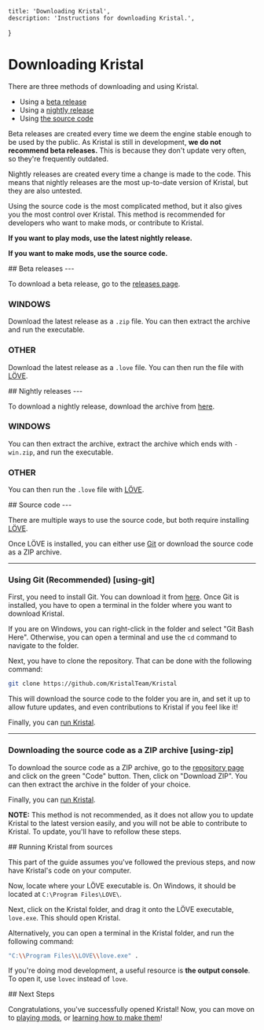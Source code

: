 
    title: 'Downloading Kristal',
    description: 'Instructions for downloading Kristal.',
}

# Downloading Kristal

<Box>
There are three methods of downloading and using Kristal.

- Using a [beta release](#beta-releases)
- Using a [nightly release](#nightly-releases)
- Using [the source code](#source-code)

Beta releases are created every time we deem the engine stable enough to be used by the public.
As Kristal is still in development, **we do not recommend beta releases.** This is because they don't update very often, so they're frequently outdated.

Nightly releases are created every time a change is made to the code. This means that nightly releases are the most up-to-date version of Kristal, but they are also untested.

Using the source code is the most complicated method, but it also gives you the most control over Kristal. This method is recommended for developers who want to make mods, or contribute to Kristal.

**If you want to play mods, use the latest nightly release.**

**If you want to make mods, use the source code.**

</Box>

<Box>
## Beta releases
---

To download a beta release, go to the [releases page](https://github.com/KristalTeam/Kristal/releases).

### WINDOWS
Download the latest release as a `.zip` file. You can then extract the archive and run the executable.

### OTHER
Download the latest release as a `.love` file. You can then run the file with [LÖVE](https://love2d.org/).

</Box>

<Box>
## Nightly releases
---

To download a nightly release, download the archive from [here](https://nightly.link/KristalTeam/Kristal/workflows/ci/main/output.zip).

### WINDOWS
You can then extract the archive, extract the archive which ends with `-win.zip`, and run the executable.

### OTHER
You can then run the `.love` file with [LÖVE](https://love2d.org/).

</Box>

<Box>
## Source code
---

There are multiple ways to use the source code, but both require installing [LÖVE](https://love2d.org/).

Once LÖVE is installed, you can either use [Git](https://git-scm.com/) or download the source code as a ZIP archive.

---

### Using Git (Recommended) [using-git]

First, you need to install Git.
You can download it from [here](https://git-scm.com/downloads).
Once Git is installed,
you have to open a terminal in the folder where you want to download Kristal.

If you are on Windows, you can right-click in the folder and select "Git Bash Here".
Otherwise, you can open a terminal and use the `cd` command to navigate to the folder.

Next, you have to clone the repository. That can be done with the following command:

```bash
git clone https://github.com/KristalTeam/Kristal
```

This will download the source code to the folder you are in,
and set it up to allow future updates, and even contributions to Kristal if you feel like it!

Finally, you can [run Kristal](#running-kristal-from-sources).

---

### Downloading the source code as a ZIP archive [using-zip]

To download the source code as a ZIP archive, go to the [repository page](https://github.com/KristalTeam/Kristal) and click on the green "Code" button.
Then, click on "Download ZIP". You can then extract the archive in the folder of your choice.

Finally, you can [run Kristal](#running-kristal-from-sources).

**NOTE:** This method is not recommended, as it does not allow you to update Kristal to the latest version easily, and you will not be able to contribute to Kristal. To update, you'll have to refollow these steps.
</Box>

<Box>
## Running Kristal from sources

This part of the guide assumes you've followed the previous steps,
and now have Kristal's code on your computer.

Now, locate where your LÖVE executable is.
On Windows, it should be located at `C:\Program Files\LOVE\`.

Next, click on the Kristal folder, and drag it onto the LÖVE executable, `love.exe`. This should open Kristal.

Alternatively, you can open a terminal in the Kristal folder, and run the following command:

```bash
"C:\\Program Files\\LOVE\\love.exe" .
```

If you're doing mod development, a useful resource is **the output console**. To open it, use `lovec` instead of `love`.

</Box>

<Box>
## Next Steps

Congratulations, you've successfully opened Kristal! Now, you can move on to [playing mods](/wiki/playing-mods), or [learning how to make them](/wiki/mod-creation)!

</Box>

